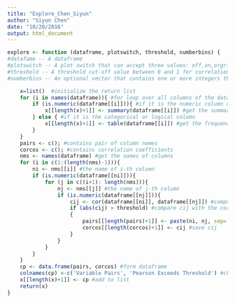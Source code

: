 ```yaml
---
title: "Explore_Chen_Siyun"
author: "Siyun Chen"
date: "10/20/2016"
output: html_document
---
```

```r

explore <- function (dataframe, plotswitch, threshold, numberbins) {
#datafame -- A dataframe
#plotswitch -- A plot switch that can accept three values: off,on,orgrid
#threshold -- A threshold cut-off value between 0 and 1 for correlations
#numberbins -- An optional vector that contains one or more integers that represent the numbers of bins to use for a histogram. If the vector is not provided, then let ggplot use it’s default.

    x=list()  #initialize the return list
    for (i in names(dataframe)){ #for loop over all columns of the dataframe
        if (is.numeric(dataframe[[i]])){ #if it is the numeric column of the dataframe 
            x[[length(x)+1]] <- summary(dataframe[[i]]) #get the summary statistics table of the numeric column of the dataframe
        } else { #if it is the categorical or logical column
            x[[length(x)+1]] <- table(dataframe[[i]]) #get the frequency table of the the categorical or logical column of the dataframe
        }
    }
    pairs <- c(); #contains pair of column names 
    corcos <- c(); #contains correlation coefficients
    nms <- names(dataframe) #get the names of columns 
    for (i in c(1:(length(nms)-1))){
        ni <- nms[[i]] #the name of i-th column
        if (is.numeric(dataframe[[ni]])){
            for (j in c((i+1): length(nms))){
                nj <- nms[[j]] #the name of j-th column
                if (is.numeric(dataframe[[nj]])){
                    cij <- cor(dataframe[[ni]], dataframe[[nj]]) #compute the correlation coefficient
                    if (abs(cij) > threshold) #compare cij with the correlation threshold, if the correlation coefficient is larger than the correlation threshold
                    {
                        pairs[[length(pairs)+1]] <- paste(ni, nj, sep='-') #save the column names
                        corcos[[length(corcos)+1]] <- cij #save cij
                    }
                }
            }
        }
    }
    cp <- data.frame(pairs, corcos) #form dataframe
    colnames(cp) <-c('Variable Pairs', 'Pearson Exceeds Threshold') #change the column names
    x[[length(x)+1]] <- cp #add to list
    return(x)
}
```


